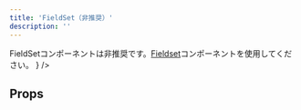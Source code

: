 ```yaml
---
title: 'FieldSet（非推奨）'
description: ''
---
```


<BaseColumn>
  <WarningIcon text={
    <span>
    FieldSetコンポーネントは非推奨です。<a href="/products/components/fieldset/">Fieldset</a>コンポーネントを使用してください。
    </span>}
    />
</BaseColumn>

<ComponentStory name="FieldSet" />

## Props

<ComponentPropsTable name="FieldSet" />


